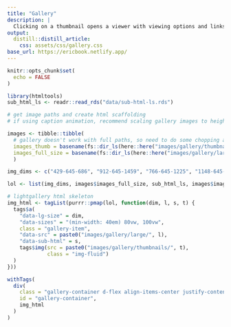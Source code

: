 ```yaml
---
title: "Gallery"
description: |
  Clicking on a thumbnail opens a viewer with viewing options and links to the code used to create the chart and the article or project that it's associated with.
output: 
  distill::distill_article:
    css: assets/css/gallery.css
base_url: https://ericbook.netlify.app/
---
```




```r
knitr::opts_chunk$set(
  echo = FALSE
)

library(htmltools)
sub_html_ls <- readr::read_rds("data/sub-html-ls.rds")

```

<!-- css sheets go into head ---->
<head>

<!--- main lightgallery ---->
<link rel="stylesheet" href="https://cdnjs.cloudflare.com/ajax/libs/lightgallery/2.1.8/css/lightgallery.min.css" integrity="sha512-DY7doCjzDiHKPjOIz7TBml+ZGeiORmxLdMEa8x7j+I0kuHD/vBogtvqhZCUbeCKJ8TR1slujyv9wxO4x0hbBMQ==" crossorigin="anonymous" referrerpolicy="no-referrer" />

<!-- lightgallery plugins -->

<link rel="stylesheet" href="https://cdnjs.cloudflare.com/ajax/libs/lightgallery/2.1.8/css/lg-thumbnail.min.css" integrity="sha512-wHHBD+hSImJWcX192FT77uzFT4pVJDZ5sTiVYE3cArMtIix9lycXS0lvuLwRVyyFQO4pTj7MKxSuFKFMVzjK2w==" crossorigin="anonymous" referrerpolicy="no-referrer" />

<link rel="stylesheet" href="https://cdnjs.cloudflare.com/ajax/libs/lightgallery/2.1.8/css/lg-share.min.css" integrity="sha512-dOqsuo1HGMv5ohBl/0OIUVzkwFLF8ZmjhpZp2VT2mpH5UuOJXwtBhxxtbrrEIpvTDWm7mESg0JsEl4zkUGv/gw==" crossorigin="anonymous" referrerpolicy="no-referrer" />

<link rel="stylesheet" href="https://cdnjs.cloudflare.com/ajax/libs/lightgallery/2.1.8/css/lg-zoom.min.css" integrity="sha512-SGo05yQXwPFKXE+GtWCn7J4OZQBaQIakZSxQSqUyVWqO0TAv3gaF/Vox1FmG4IyXJWDwu/lXzXqPOnfX1va0+A==" crossorigin="anonymous" referrerpolicy="no-referrer" />

</head>


<!---- js scripts go into body ---->

<!--- main lightgallery ---->
<script src="https://cdnjs.cloudflare.com/ajax/libs/lightgallery/2.1.8/lightgallery.min.js" integrity="sha512-BQPHJVHCOVIdd6S0Vi8+7gaPHy0cZxXNEzqn1gQWeYEMQMQDolld6PGJtShlVcCHEOwve3XHBwKaarmRO/Dnjw==" crossorigin="anonymous" referrerpolicy="no-referrer"></script>

<!-- lightgallery plugins -->
<script src="https://cdnjs.cloudflare.com/ajax/libs/lightgallery/2.1.8/plugins/thumbnail/lg-thumbnail.min.js" integrity="sha512-k8FNBu1DIf1nYGu45clIvqvk93ViLsqArYSULTd1PDXGwH6uniTxMa+h7Ag669l/g/FzSOG2foKygGYD/MkAMA==" crossorigin="anonymous" referrerpolicy="no-referrer"></script>

<script src="https://cdnjs.cloudflare.com/ajax/libs/lightgallery/2.1.8/plugins/share/lg-share.min.js" integrity="sha512-dzIgaUGIQD5lMqBh2gls2ERU0ReZqyBIOmJNOLm1NjhDzotZcRjZ1oja993dSRv62/dakvNsvwtXNOreTkAJ5A==" crossorigin="anonymous" referrerpolicy="no-referrer"></script>

<script src="https://cdnjs.cloudflare.com/ajax/libs/lightgallery/2.1.8/plugins/zoom/lg-zoom.min.js" integrity="sha512-wPh5IuI7eIXXS7SXTd0Xou0c1abJIocKCfrbHUFwem9wnd/v0ALKl+S69DvLcUgOVDYqjmIl1HkCOJl9y0IDaQ==" crossorigin="anonymous" referrerpolicy="no-referrer"></script>




```r

# get image paths and create html scaffolding
# if using caption animation, recommend scaling gallery images to height = 645px

images <- tibble::tibble(
  # gallery doesn't work with full paths, so need to do some chopping and adding back-on
  images_thumb = basename(fs::dir_ls(here::here("images/gallery/thumbnails"))),
  images_full_size = basename(fs::dir_ls(here::here("images/gallery/large")))
  )

img_dims <- c("429-645-686", "912-645-1459", "766-645-1225", "1148-645-1836", "652-645-1043", "1180-645-1888", "1064-645-1702")

lol <- list(img_dims, images$images_full_size, sub_html_ls, images$images_thumb)

# lightgallery html skeleton
img_html <- tagList(purrr::pmap(lol, function(dim, l, s, t) {
  tags$a(
    "data-lg-size" = dim,
    "data-sizes" = "(min-width: 40em) 80vw, 100vw",
    class = "gallery-item",
    "data-src" = paste0("images/gallery/large/", l),
    "data-sub-html" = s,
    tags$img(src = paste0("images/gallery/thumbnails/", t),
             class = "img-fluid")
  )
}))

withTags(
  div(
    class = "gallery-container d-flex align-items-center justify-content-center",
    id = "gallery-container",
    img_html
  )
)

```


<!-- hideBarsDelay: 1500, Delay for hiding gallery controls in ms. ---->
<!-- speed: 500, chart transition speed in viewer in ms ---->
<!-- actualSize: true, lgZoom button to return chart to orig size ---->
<!-- showZoomInOutIcons: false, lgZoom ---->

<script type="text/javascript">
    // adds color to viewer background for each chart
    const colours = ['#304340', '#000', '#000', '#000', '#000', '#000', '#570101'];
    const galleryEventsBkgd = document.getElementById("gallery-container");
    galleryEventsBkgd.addEventListener('lgBeforeSlide', (event) => {
      const { index } = event.detail;
      document.querySelector('.lg-backdrop').style.backgroundColor =
        colours[index];
    });
    lightGallery(galleryEventsBkgd, {
      // Append caption inside the slide item
      // to apply some animation for the captions
      appendSubHtmlTo: ".lg-item",
      // Delay slide transition to complete captions animations
      // before navigating to different slides
      slideDelay: 400,
      speed: 500,
      showZoomInOutIcons: true,
      plugins: [lgThumbnail, lgShare, lgZoom]
    });
</script>